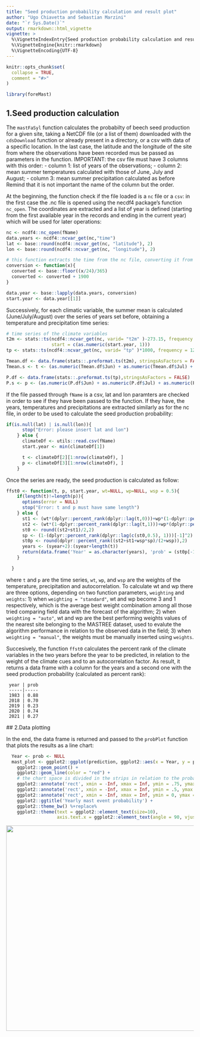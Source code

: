 ```yaml
---
title: "Seed production probability calculation and result plot"
author: "Ugo Chiavetta and Sebastian Marzini"
date: "`r Sys.Date()`"
output: rmarkdown::html_vignette
vignette: >
  %\VignetteIndexEntry{Seed production probability calculation and result plot}
  %\VignetteEngine{knitr::rmarkdown}
  %\VignetteEncoding{UTF-8}
---
```


```r
knitr::opts_chunk$set(
  collapse = TRUE,
  comment = "#>"
)
```

```r
library(foreMast)
```


## 1.Seed production calculation

The `mastFaSyl` function calculates the probabilty of beech seed production for a given site, taking a NetCDF file (or a list of them) downloaded with the `cdsDownload` function or already present in a directory, or a csv with data of a specific location. In the last case, the latitude and the longitude of the site from where the observations have been recorded mus be passed as parameters in the function. 
IMPORTANT: the csv file must have 3 columns with this order: 
- column 1: list of years of the observations;
- column 2: mean summer temperatures calculated with those of June, July and August;
- column 3: mean summer precipitation calculated as before
Remind that it is not important the name of the column but the order.

At the beginning, the function check if the file loaded is a `nc` file or a `csv`: in the first case the .nc file is opened using the necdf4 package's function `nc_open`. The coordinates are extracted and a list of year is defined (starting from the first available year in the records and ending in the current year) which will be used for later operations:

```r
nc <- ncdf4::nc_open(fName)
data.years <- ncdf4::ncvar_get(nc,"time")
lat <- base::round(ncdf4::ncvar_get(nc, "latitude"), 2)
lon <- base::round(ncdf4::ncvar_get(nc, "longitude"), 2)

# this function extracts the time from the nc file, converting it from seconds-from-1900 to year
conversion <- function(x){
  converted <- base::floor((x/24)/365)
  converted <- converted + 1900
}

data.year <- base::lapply(data.years, conversion)
start.year <- data.year[[1]]
```

Successively, for each climatic variable, the summer mean is calculated (June/July/August) over the series of years set before, obtaining a temperature and precipitation time series:

```r
# time series of the climate variables
t2m <- stats::ts(ncdf4::ncvar_get(nc, varid= "t2m" )-273.15, frequency = 12,
                 start = c(as.numeric(start.year, 1)))
tp <- stats::ts(ncdf4::ncvar_get(nc, varid= "tp" )*1000, frequency = 12)

Tmean.df <- data.frame(stats::.preformat.ts(t2m), stringsAsFactors = FALSE) # from time series to data frame
Tmean.s <- t <- (as.numeric(Tmean.df$Jun) + as.numeric(Tmean.df$Jul) + as.numeric(Tmean.df$Aug))/3

P.df <- data.frame(stats::.preformat.ts(tp),stringsAsFactors = FALSE)
P.s <- p <- (as.numeric(P.df$Jun) + as.numeric(P.df$Jul) + as.numeric(P.df$Aug))/3
```

If the file passed through `fName` is a csv, lat and lon paramters are checked in order to see if they have been passed to the function. If they have, the years, temperatures and precipitations are extracted similarly as for the nc file, in order to be used to calculate the seed production probability:

```r
if(is.null(lat) | is.null(lon)){
      stop("Error: please insert lat and lon")
    } else {
      climateDf <- utils::read.csv(fName)
      start.year <- min(climateDf[1])

      t <- climateDf[2][1:nrow(climateDf), ]
      p <- climateDf[3][1:nrow(climateDf), ]
    }
```

Once the series are ready, the seed production is calculated as follow:

```r
ffst0 <- function(t, p, start.year, wt=NULL, wp=NULL, wsp = 0.5){
    if(length(t)!=length(p)){
      options(error = NULL)
      stop("Error: t and p must have same length")
    } else {
      st1 <- (wt*(dplyr::percent_rank(dplyr::lag(t,0)))+wp*(1-dplyr::percent_rank(dplyr::lag(p,0))))/(wp+wt)
      st2 <- (wt*(1-dplyr::percent_rank(dplyr::lag(t,1)))+wp*(dplyr::percent_rank(dplyr::lag(p,1))))/(wp+wt)
      st0 <- round((st2+st1)/2,2)
      sp <- (1-(dplyr::percent_rank(dplyr::lag(c(st0,0.5), 1)))[-1]^2)
      st0p <- round(dplyr::percent_rank((st2+st1+wsp*sp)/(2+wsp)),2)
      years <- (syear+2):(syear+length(t))
      return(data.frame('Year' = as.character(years), 'prob' = (st0p[-1])))
    }

  }
```

where `t` and `p` are the time series, `wt`, `wp`, and `wsp` are the weights of the temperature, precipitation and autocorrelation.
To calculate wt and wp there are three options, depending on two function parameters, `weighting` and `weights`:
1) when `weighting = "standard"`, wt and wp become 3 and 1 respectively, which is the average best weight combination 
among all those tried comparing field data with the forecast of the algorithm;
2) when `weighting = "auto"`, wt and wp are the best performing weights values of the nearest site belonging to the
MASTREE dataset, used to evalute the algorithm performance in relation to the observed data in the field;
3) when `weighting = "manual"`, the weights must be manually inserted using `weights`.

Succesively, the function `ffst0` calculates the percent rank of the climate variables in the two years before the year to be predicted, in relation to the weight of the climate cues and to an autocorrelation factor. As result, it returns a data frame with a column for the years and a second one with the seed production probability (calculated as percent rank):

```eval
 year | prob
 -----|-----
 1983 | 0.88
 2018 | 0.70
 2019 | 0.23
 2020 | 0.74
 2021 | 0.27
```
 
 ## 2.Data plotting
 
In the end, the data frame is returned and passed to the `probPlot` function that plots the results as a line chart:

```r
  Year <- prob <- NULL
  mast_plot <- ggplot2::ggplot(prediction, ggplot2::aes(x = Year, y = prob, group = 1)) +
    ggplot2::geom_point() +
    ggplot2::geom_line(color = "red") +
    # the chart space is divided in the strips in relation to the probability value
    ggplot2::annotate('rect', xmin = -Inf, xmax = Inf, ymin = .75, ymax = 1, alpha = .2, fill = 'darkgreen') +
    ggplot2::annotate('rect', xmin = -Inf, xmax = Inf, ymin = .5, ymax = .75, alpha = .2, fill = 'green') +
    ggplot2::annotate('rect', xmin = -Inf, xmax = Inf, ymin = 0, ymax = .5, alpha = .2, fill = 'lightgreen') +
    ggplot2::ggtitle('Yearly mast event probability') +
    ggplot2::theme_bw() %+replace% 
    ggplot2::theme(text = ggplot2::element_text(size=10),
                   axis.text.x = ggplot2::element_text(angle = 90, vjust = 0.5, size= 9))
```

![](images/examplot.png){width=550px}

